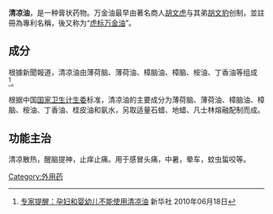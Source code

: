 {{expand|time=2017-02-06T02:02:07+00:00}}
'''清凉油'''，是一种膏状药物。万金油最早由著名商人[[胡文虎|胡文虎]]与其弟[[胡文豹|胡文豹]]创制，並註冊為專利名稱，後又称为“[[虎标万金油|虎标万金油]]”。

== 成分 ==
根據新聞報道，清凉油由薄荷脑、薄荷油、樟脑油、樟脑、桉油、丁香油等组成<ref>[http://www.gov.cn/fwxx/jk/2010-06/18/content_1629926.htm 专家提醒：孕妇和婴幼儿不能使用清凉油] {{Wayback|url=http://www.gov.cn/fwxx/jk/2010-06/18/content_1629926.htm |date=20171014133755 }}新华社 2010年06月18日</ref>。

根据中国[[中华人民共和国国家卫生和计划生育委员会|国家卫生计生委]]标准{{Fact|time=2017-10-14T06:02:16+00:00}}，清凉油的主要成分为薄荷脑、薄荷油、樟脑油、樟脑、桉油、丁香油、桂皮油和氨水，另取适量石蜡、地蜡、凡士林熔融配制而成。

== 功能主治 ==
清凉散热，醒脑提神，止痒止痛。用于感冒头痛，中暑，晕车，蚊虫蜇咬等。

[[Category:外用药|Category:外用药]]
